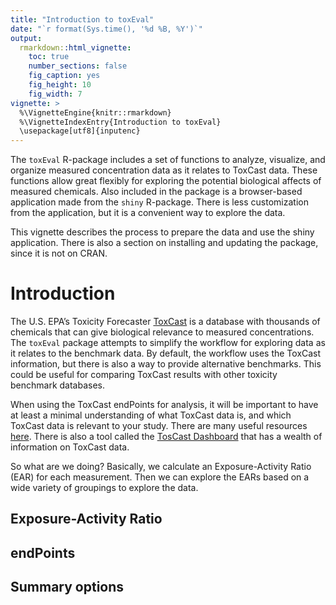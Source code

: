 ```yaml
---
title: "Introduction to toxEval"
date: "`r format(Sys.time(), '%d %B, %Y')`"
output: 
  rmarkdown::html_vignette:
    toc: true
    number_sections: false
    fig_caption: yes
    fig_height: 10
    fig_width: 7
vignette: >
  %\VignetteEngine{knitr::rmarkdown}
  %\VignetteIndexEntry{Introduction to toxEval}
  \usepackage[utf8]{inputenc}
---
```



The `toxEval` R-package includes a set of functions to analyze, visualize, and organize measured concentration data as it relates to ToxCast data. These functions allow great flexibly for exploring the potential biological affects of measured chemicals. Also included in the package is a browser-based application made from the `shiny` R-package. There is less customization from the application, but it is a convenient way to explore the data. 

This vignette describes the process to prepare the data and use the shiny application. There is also a section on installing and updating the package, since it is not on CRAN. 

# Introduction

The U.S. EPA's Toxicity Forecaster <a href="https://www.epa.gov/chemical-research/toxicity-forecasting" target="_blank">ToxCast</a> is a database with thousands of chemicals that can give biological relevance to measured concentrations. The `toxEval` package attempts to simplify the workflow for exploring data as it relates to the benchmark data. By default, the workflow uses the ToxCast information, but there is also a way to provide alternative benchmarks. This could be useful for comparing ToxCast results with other toxicity benchmark databases.

When using the ToxCast endPoints for analysis, it will be important to have at least a minimal understanding of what ToxCast data is, and which ToxCast data is relevant to your study. There are many useful resources <a href="https://www.epa.gov/chemical-research/toxicity-forecasting" target="_blank">here</a>. There is also a tool called the <a href="https://actor.epa.gov/dashboard/" target="_blank">TosCast Dashboard</a> that has a wealth of information on ToxCast data.

So what are we doing? Basically, we calculate an Exposure-Activity Ratio (EAR) for each measurement. Then we can explore the EARs based on a wide variety of groupings to explore the data.

## Exposure-Activity Ratio

## endPoints

## Summary options

